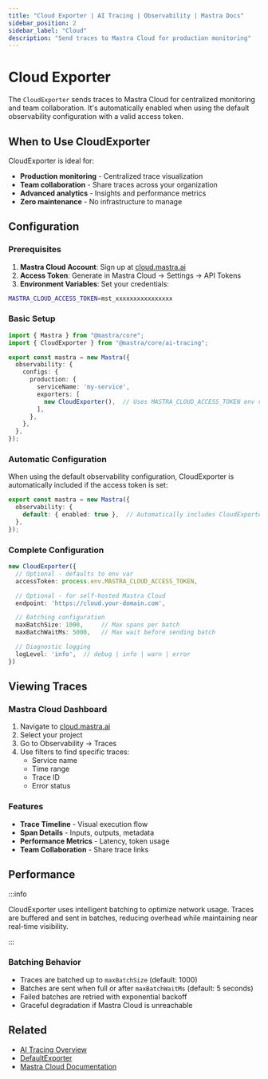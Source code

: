 ```yaml
---
title: "Cloud Exporter | AI Tracing | Observability | Mastra Docs"
sidebar_position: 2
sidebar_label: "Cloud"
description: "Send traces to Mastra Cloud for production monitoring"
---
```



# Cloud Exporter

The `CloudExporter` sends traces to Mastra Cloud for centralized monitoring and team collaboration. It's automatically enabled when using the default observability configuration with a valid access token.

## When to Use CloudExporter

CloudExporter is ideal for:
- **Production monitoring** - Centralized trace visualization
- **Team collaboration** - Share traces across your organization
- **Advanced analytics** - Insights and performance metrics
- **Zero maintenance** - No infrastructure to manage

## Configuration

### Prerequisites

1. **Mastra Cloud Account**: Sign up at [cloud.mastra.ai](https://cloud.mastra.ai)
2. **Access Token**: Generate in Mastra Cloud → Settings → API Tokens
3. **Environment Variables**: Set your credentials:

```bash filename=".env"
MASTRA_CLOUD_ACCESS_TOKEN=mst_xxxxxxxxxxxxxxxx
```

### Basic Setup

```typescript filename="src/mastra/index.ts"
import { Mastra } from "@mastra/core";
import { CloudExporter } from "@mastra/core/ai-tracing";

export const mastra = new Mastra({
  observability: {
    configs: {
      production: {
        serviceName: 'my-service',
        exporters: [
          new CloudExporter(),  // Uses MASTRA_CLOUD_ACCESS_TOKEN env var
        ],
      },
    },
  },
});
```

### Automatic Configuration

When using the default observability configuration, CloudExporter is automatically included if the access token is set:

```typescript
export const mastra = new Mastra({
  observability: {
    default: { enabled: true },  // Automatically includes CloudExporter if token exists
  },
});
```

### Complete Configuration

```typescript
new CloudExporter({
  // Optional - defaults to env var
  accessToken: process.env.MASTRA_CLOUD_ACCESS_TOKEN,

  // Optional - for self-hosted Mastra Cloud
  endpoint: 'https://cloud.your-domain.com',

  // Batching configuration
  maxBatchSize: 1000,     // Max spans per batch
  maxBatchWaitMs: 5000,   // Max wait before sending batch

  // Diagnostic logging
  logLevel: 'info',  // debug | info | warn | error
})
```

## Viewing Traces

### Mastra Cloud Dashboard

1. Navigate to [cloud.mastra.ai](https://cloud.mastra.ai)
2. Select your project
3. Go to Observability → Traces
4. Use filters to find specific traces:
   - Service name
   - Time range
   - Trace ID
   - Error status

### Features

- **Trace Timeline** - Visual execution flow
- **Span Details** - Inputs, outputs, metadata
- **Performance Metrics** - Latency, token usage
- **Team Collaboration** - Share trace links

## Performance

:::info

  CloudExporter uses intelligent batching to optimize network usage. Traces are buffered and sent in batches, reducing overhead while maintaining near real-time visibility.

:::

### Batching Behavior

- Traces are batched up to `maxBatchSize` (default: 1000)
- Batches are sent when full or after `maxBatchWaitMs` (default: 5 seconds)
- Failed batches are retried with exponential backoff
- Graceful degradation if Mastra Cloud is unreachable

## Related

- [AI Tracing Overview](/observability/ai-tracing/overview/overview)
- [DefaultExporter](/observability/ai-tracing/overview/exporters/default)
- [Mastra Cloud Documentation](https://cloud.mastra.ai/docs)